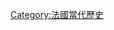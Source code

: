 {{Commons category|France in the 21st century}}
{{Portal|法國}}
{{Century in country category|20|21|20|22|3|法國|歐洲|}}
[[Category:法國當代歷史|Category:法國當代歷史]]